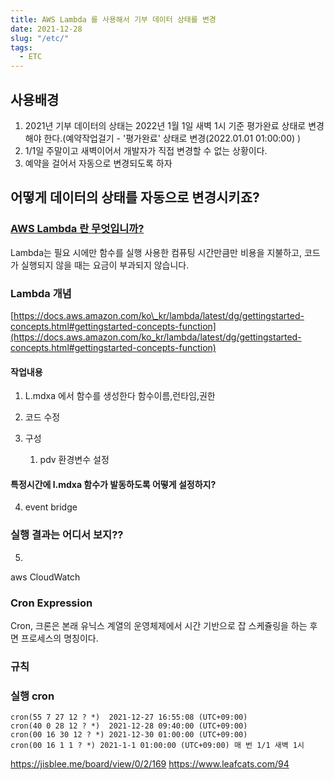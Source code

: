 ```yaml
---
title: AWS Lambda 를 사용해서 기부 데이터 상태를 변경
date: 2021-12-28
slug: "/etc/"
tags:
  - ETC
---
```


## 사용배경

1. 2021년 기부 데이터의 상태는 2022년 1월 1일 새벽 1시 기준 평가완료 상태로 변경해야 한다.(예약작업걸기 - '평가완료' 상태로 변경(2022.01.01 01:00:00)<span style="color:#333333"> )</span>
2. 1/1일 주말이고 새벽이어서 개발자가 직접 변경할 수 없는 상황이다.
3. 예약을 걸어서 자동으로 변경되도록 하자

## 어떻게 데이터의 상태를 자동으로 변경시키죠?

### [AWS Lambda 란 무엇입니까?](https://docs.aws.amazon.com/ko_kr/lambda/latest/dg/welcome.html)

Lambda는 필요 시에만 함수를 실행
사용한 컴퓨팅 시간만큼만 비용을 지불하고, 코드가 실행되지 않을 때는 요금이 부과되지 않습니다.

### Lambda 개념

[https://docs.aws.amazon.com/ko\_kr/lambda/latest/dg/gettingstarted-concepts.html#gettingstarted-concepts-function](https://docs.aws.amazon.com/ko_kr/lambda/latest/dg/gettingstarted-concepts.html#gettingstarted-concepts-function)

#### 작업내용

1. L.mdxa 에서 함수를 생성한다
    함수이름,런타임,권한

2. 코드 수정

3. 구성
    1. pdv 환경변수 설정

  #### 특정시간에 l.mdxa 함수가 발동하도록 어떻게 설정하지?
4. event bridge 
  ### 실행 결과는 어디서 보지??
5.
  aws CloudWatch


### Cron Expression
Cron, 크론은 본래 유닉스 계열의 운영체제에서 시간 기반으로 잡 스케쥴링을 하는 후면 프로세스의 명칭이다. 


### 규칙


### 실행 cron
```
cron(55 7 27 12 ? *)  2021-12-27 16:55:08 (UTC+09:00)
cron(40 0 28 12 ? *)  2021-12-28 09:40:00 (UTC+09:00)
cron(00 16 30 12 ? *) 2021-12-30 01:00:00 (UTC+09:00)
cron(00 16 1 1 ? *) 2021-1-1 01:00:00 (UTC+09:00) 매 번 1/1 새벽 1시
```


https://jisblee.me/board/view/0/2/169
https://www.leafcats.com/94